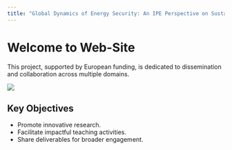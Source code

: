 ```yaml
---
title: "Global Dynamics of Energy Security: An IPE Perspective on Sustainable Supply Chains in Europe"
---
```


# Welcome to Web-Site

This project, supported by European funding, is dedicated to dissemination and collaboration across multiple domains.

![](images/clipboard-2104634892.png)

## Key Objectives

-   Promote innovative research.
-   Facilitate impactful teaching activities.
-   Share deliverables for broader engagement.
